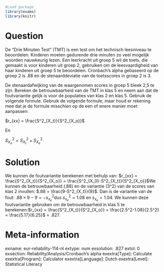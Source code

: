 ```r
#Load package
library(exams)
library(knitr)
```
Question
========
De "Drie Minuten Test" (TMT) is een test om het technisch leesniveau te beoordelen. Kinderen moeten gedurende drie minuten zo veel mogelijk woorden nauwkeurig lezen. Een leerkracht uit groep 5 wil de toets, die gemaakt is voor kinderen uit groep 2, gebruiken om de leesvaardigheid van haar kinderen uit groep 5 te beoordelen. Cronbach's alpha gebaseerd op de groep 2 is .88 en de stenaarddeviatie van de toetsscores in groep 2 is 3.

De stenaardafwijking van de waargenomen scores in groep 5 bleek 2,5 te zijn. Bereken de betrouwbaarheid van de TMT in klas 5 en neem aan dat de foutvariantie gelijk is voor de populaties van klas 2 en klas 5. Gebruik de volgende formule. Gebruik de volgende formule, maar houd er rekening mee dat je de formule misschien op de een of enere manier moet aanpassen:

$r_{xx} = \frac{S^2_{X_t}}{S^2_{X_o}}$

En

$S^2_{X_o}= S^2_{X_t} + S^2_{X_e}$


Solution
========
We kunnen de foutvariantie berekenen met behulp van: $r_{xx} = \frac{S^2_{X_t}}{S^2_{X_o}} = \frac{S^2_{X_0}-S^2_{X_t}}{S^2_{X_o}}$We kunnen de betrouwbaarheid (.88) en de variantie (3^2) van de scores van klas 2 invullen: $.88 = \frac{9-S^2_{X_t}}{9}$. Dan is de variantie van de fout: $.88 \times 9 - 9 = - s^2_{x_e}$dus $s^2_{x_e} = 1.08$ en $s_{x_e} = 1.04$. We kunnen deze foutvariantie gebruiken om de betrouwbaarheid in klas 5 te berekenen:$r_{xx} = \frac{S^2_{X_t}}{S^2_{X_o}} = \frac{2.5^2-1.08}{2.5^2} = \frac{5.17}{6.25}$ = .827.

Meta-information
================
exname: eur-reliability-114-nl
extype: num
exsolution: .827
extol: 0
exsection: Reliability/Analysis/Cronbach's alpha
exextra[Type]: Calculate
exextra[Program]: Calculator
exextra[Language]: Dutch
exextra[Level]: Statistical Literacy
